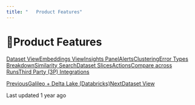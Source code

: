 ```yaml
---
title: "   Product Features"
---
```


# 🧱Product Features

[Dataset View](/galileo/how-to-and-faq/galileo-product-features/dataset-view)[Embeddings View](/galileo/how-to-and-faq/galileo-product-features/embeddings-view)[Insights Panel](/galileo/how-to-and-faq/galileo-product-features/insights-panel)[Alerts](/galileo/how-to-and-faq/galileo-product-features/xray-insights)[Clustering](/galileo/how-to-and-faq/galileo-product-features/clusters)[Error Types Breakdown](/galileo/how-to-and-faq/galileo-product-features/error-types-breakdown)[Similarity Search](/galileo/how-to-and-faq/galileo-product-features/similarity-search)[Dataset Slices](/galileo/how-to-and-faq/galileo-product-features/dataset-slices)[Actions](/galileo/how-to-and-faq/galileo-product-features/actions)[Compare across Runs](/galileo/how-to-and-faq/galileo-product-features/compare-across-runs)[Third Party (3P) Integrations](/galileo/how-to-and-faq/galileo-product-features/3p-integrations)

[PreviousGalileo + Delta Lake (Databricks)](/galileo/galileo-nlp-studio/galileo-+-delta-lake-databricks)[NextDataset View](/galileo/how-to-and-faq/galileo-product-features/dataset-view)

Last updated 1 year ago